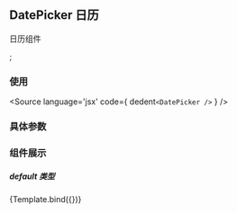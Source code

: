 <!-- DatePicker Doc -->
## DatePicker 日历
日历组件

<Meta title="Components/DatePicker" component={DatePicker} />;

### 使用

<Source
  language='jsx'
  code={
    dedent`<DatePicker />`
  }
/>

### 具体参数
<ArgsTable of={DatePicker} />


### 组件展示

##### default 类型

<Story name="default" id="datepicker--default">
{Template.bind({})}
</Story>